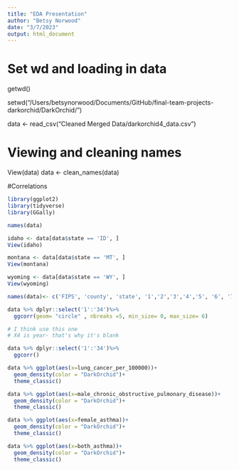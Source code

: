 ```yaml
---
title: "EDA Presentation"
author: "Betsy Norwood"
date: "3/7/2023"
output: html_document
---
```


# Set wd and loading in data 
getwd()

setwd("/Users/betsynorwood/Documents/GitHub/final-team-projects-darkorchid/DarkOrchid/")

data <- read_csv("Cleaned Merged Data/darkorchid4_data.csv")

# Viewing and cleaning names

View(data)
data <- clean_names(data)


#Correlations 

```r
library(ggplot2)
library(tidyverse)
library(GGally)

names(data)

idaho <- data[data$state == 'ID', ]
View(idaho)

montana <- data[data$state == 'MT', ]
View(montana)

wyoming <- data[data$state == 'WY', ]
View(wyoming)

names(data)<- c('FIPS', 'county', 'state', '1','2','3','4','5', '6', '7', '8', '9', '10', '11', '12', '13', '14', '15', '16', '17', '18', '19', '20', '21', '22', '23', '24', '25', '26', '27', '28', '29', '30', '31', '32', '33', '34')

data %>% dplyr::select('1':'34')%>%
  ggcorr(geom= "circle" , nbreaks =5, min_size= 0, max_size= 6)

# I think use this one 
# X4 is year- that's why it's blank

data %>% dplyr::select('1':'34')%>%
  ggcorr()

data %>% ggplot(aes(x=lung_cancer_per_100000))+
  geom_density(color = "DarkOrchid")+ 
  theme_classic()

data %>% ggplot(aes(x=male_chronic_obstructive_pulmonary_disease))+
  geom_density(color = "DarkOrchid")+ 
  theme_classic()

data %>% ggplot(aes(x=female_asthma))+
  geom_density(color = "DarkOrchid")+ 
  theme_classic()

data %>% ggplot(aes(x=both_asthma))+
  geom_density(color = "DarkOrchid")+ 
  theme_classic()
```